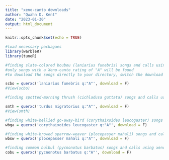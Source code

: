 ```yaml
---
title: "xeno-canto downloads"
author: "Qwahn D. Kent"
date: "2023-01-30"
output: html_document
---
```


```r
knitr::opts_chunk$set(echo = TRUE)
```

```r
#load necessary packagaes
library(warbleR)
library(tuneR)
```

```r
#finding slate-colored boubou (laniarius funebris) songs and calls using xeno-canto
#only songs with a Xeno-canto rating of "A" will be found
#to download the songs directly to your directory, switch the download parameter to T or TRUE

scbo = querxc('laniarius funebris q:"A"', download = F)
#View(scbo)
```

```r
#finding spotted-morning thrush (cichladusa guttata) songs and calls using xeno-canto

smth = querxc('turdus migratorius q:"A"', download = F)
#View(smth)
```

```r
#finding white-bellied go-away-bird (corythaixoides leucogaster) songs and calls using xeno-canto
wbga = querxc('corythaixoides leucogaster q:"A"', download = F)
```

```r
#finding white-browed sparrow-weaver (plocepasser mahali) songs and calls using xeno-canto
wbsw = querxc('plocepasser mahali q:"A"', download = F)
```

```r
#finding common bulbul (pycnonotus barbatus) songs and calls using xeno-canto
cobu = querxc('pycnonotus barbatus q:"A"', download = F)
```

